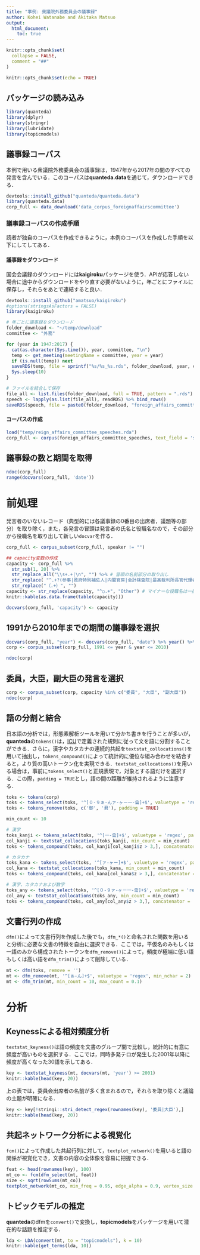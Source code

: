 ```yaml
---
title: "事例: 衆議院外務委員会の議事録"
author: Kohei Watanabe and Akitaka Matsuo
output: 
  html_document:
    toc: true
---
```


```r
knitr::opts_chunk$set(
  collapse = FALSE,
  comment = "##"
)
```


```r
knitr::opts_chunk$set(echo = TRUE)
```

## パッケージの読み込み
```r
library(quanteda)
library(dplyr)
library(stringr)
library(lubridate)
library(topicmodels)
```

## 議事録コーパス

本例で用いる衆議院外務委員会の議事録は，1947年から2017年の間のすべての発言を含んでいる．このコーパスは**quanteda.data**を通じて，ダウンロードできる．

```r
devtools::install_github("quanteda/quanteda.data")
library(quanteda.data)
corp_full <- data_download('data_corpus_foreignaffairscommittee')
```

### 議事録コーパスの作成手順

読者が独自のコーパスを作成できるように，本例のコーパスを作成した手順を以下にしてしてある．

#### 議事録をダウンロード

国会会議録のダウンロードには**kaigiroku**パッケージを使う．APIが応答しない場合に途中からダウンロードをやり直す必要がないように，年ごとにファイルに保存し，それらをあとで連結すると良い．

```r
devtools::install_github("amatsuo/kaigiroku")
#options(stringsAsFactors = FALSE)
library(kaigiroku)

# 年ごとに議事録をダウンロード
folder_download <- "~/temp/download"
committee <- "外務"

for (year in 1947:2017) {
  cat(as.character(Sys.time()), year, committee, "\n")
  temp <- get_meeting(meetingName = committee, year = year)
  if (is.null(temp)) next
  saveRDS(temp, file = sprintf("%s/%s_%s.rds", folder_download, year, committee))
  Sys.sleep(10)
}

# ファイルを結合して保存
file_all <- list.files(folder_download, full = TRUE, pattern = ".rds")
speech <- lapply(as.list(file_all), readRDS) %>% bind_rows()
saveRDS(speech, file = paste0(folder_download, "foreign_affairs_committee_speeches.rds"))
```

#### コーパスの作成
```r
load("temp/reign_affairs_committee_speeches.rda")
corp_full <- corpus(foreign_affairs_committee_speeches, text_field = 'speech')

```

## 議事録の数と期間を取得
```r
ndoc(corp_full)
range(docvars(corp_full, 'date'))
```

# 前処理
発言者のいないレコード（典型的には各議事録の0番目の出席者，議題等の部分）を取り除く，また，各発言の冒頭は発言者の氏名と役職名なので，その部分から役職名を取り出して新しい`docvar`を作る．

```r
corp_full <- corpus_subset(corp_full, speaker != "")

## capacity変数の作成
capacity <- corp_full %>%
  str_sub(1, 20) %>%
  str_replace_all("\\s+.+|\n", "") %>% # 冒頭の名前部分の取り出し
  str_replace( "^.+?(参事|政府特別補佐人|内閣官房|会計検査院|最高裁判所長官代理者|主査|議員|副?大臣|副?議長|委員|参考人|分科員|公述人|君(（.+）)?$)", "\\1") %>% # 冒頭の○から，名前部分までを消去
  str_replace("（.+）", "")
capacity <- str_replace(capacity, "^○.+", "Other") # マイナーな役職名は一括して"Other"に
knitr::kable(as.data.frame(table(capacity)))

docvars(corp_full, 'capacity') <- capacity
```

## 1991から2010年までの期間の議事録を選択
```r
docvars(corp_full, "year") <- docvars(corp_full, "date") %>% year() %>% as.numeric()
corp <- corpus_subset(corp_full, 1991 <= year & year <= 2010)

ndoc(corp)
```

## 委員，大臣，副大臣の発言を選択
```r
corp <- corpus_subset(corp, capacity %in% c("委員", "大臣", "副大臣"))
ndoc(corp)
```


## 語の分割と結合
日本語の分析では，形態素解析ツールを用いて分かち書きを行うことが多いが，**quanteda**の`tokens()`は，[ICU](http://site.icu-project.org/)で定義された規則に従って文を語に分割することができる．さらに，漢字やカタカナの連続的共起を`textstat_collocations()`を用いて抽出し，`tokens_compound()`によって統計的に優位な組み合わせを結合すると，より質の高いトークン化を実現できる．`textstat_collocations()`を用いる場合は，事前に`tokens_select()`と正規表現で，対象とする語だけを選択する．この際，`padding = TRUE`とし，語の間の距離が維持されるように注意する．
```r
toks <- tokens(corp)
toks <- tokens_select(toks, '^[０-９ぁ-んァ-ヶー一-龠]+$', valuetype = 'regex', padding = TRUE)
toks <- tokens_remove(toks, c('御', '君'), padding = TRUE)

min_count <- 10

# 漢字
toks_kanji <- tokens_select(toks, '^[一-龠]+$', valuetype = 'regex', padding = TRUE)
col_kanji <- textstat_collocations(toks_kanji, min_count = min_count)
toks <- tokens_compound(toks, col_kanji[col_kanji$z > 3,], concatenator = '')

# カタカナ
toks_kana <- tokens_select(toks, '^[ァ-ヶー]+$', valuetype = 'regex', padding = TRUE)
col_kana <- textstat_collocations(toks_kana, min_count = min_count)
toks <- tokens_compound(toks, col_kana[col_kana$z > 3,], concatenator = '')

# 漢字，カタカナおよび数字
toks_any <- tokens_select(toks, '^[０-９ァ-ヶー一-龠]+$', valuetype = 'regex', padding = TRUE)
col_any <- textstat_collocations(toks_any, min_count = min_count)
toks <- tokens_compound(toks, col_any[col_any$z > 3,], concatenator = '')
```

## 文書行列の作成
`dfm()`によって文書行列を作成した後でも，`dfm_*()`と命名された関数を用いると分析に必要な文書の特徴を自由に選択できる．ここでは，平仮名のみもしくは一語のみから構成されたトークンを`dfm_remove()`によって，頻度が極端に低い語もしくは高い語を`dfm_trim()`によって削除している．
```r
mt <- dfm(toks, remove = '')
mt <- dfm_remove(mt, '^[ぁ-ん]+$', valuetype = 'regex', min_nchar = 2)
mt <- dfm_trim(mt, min_count = 10, max_count = 0.1)

```

# 分析

## Keynessによる相対頻度分析

`textstat_keyness()`は語の頻度を文書のグループ間で比較し，統計的に有意に頻度が高いものを選択する．ここでは，同時多発テロが発生した2001年以降に頻度が高くなった30語を示してある．

```r
key <- textstat_keyness(mt, docvars(mt, 'year') >= 2001)
knitr::kable(head(key, 20))
```

上の表では，委員会出席者の名前が多く含まれるので，それらを取り除くと議論の主題が明確になる．

```r
key <- key[!stringi::stri_detect_regex(rownames(key), '委員|大臣'),]
knitr::kable(head(key, 20))
```


## 共起ネットワーク分析による視覚化

`fcm()`によって作成した共起行列に対して，`textplot_network()`を用いると語の関係が視覚化でき，文書の内容の全体像を容易に把握できる．
```r
feat <- head(rownames(key), 100)
mt_co <- fcm(dfm_select(mt, feat))
size <- sqrt(rowSums(mt_co))
textplot_network(mt_co, min_freq = 0.95, edge_alpha = 0.9, vertex_size = size / max(size) * 3)
```

## トピックモデルの推定

**quanteda**のdfmを`convert()`で変換し，**topicmodels**をパッケージを用いて潜在的な話題を推定する．
```r
lda <- LDA(convert(mt, to = "topicmodels"), k = 10)
knitr::kable(get_terms(lda, 10))
```
